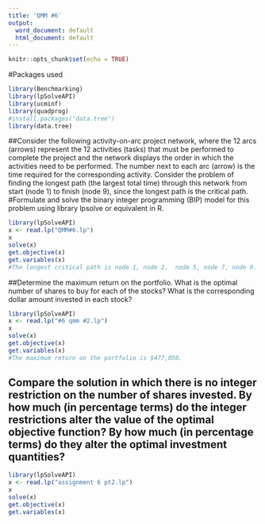 ```yaml
---
title: 'QMM #6'
output:
  word_document: default
  html_document: default
---
```


```r
knitr::opts_chunk$set(echo = TRUE)
```
#Packages used
```r
library(Benchmarking)
library(lpSolveAPI)
library(ucminf)
library(quadprog)
#install.packages("data.tree")
library(data.tree)
```

##Consider the following activity-on-arc project network, where the 12 arcs (arrows) represent the 12 activities (tasks) that must be performed to complete the project and the network displays the order in which the activities need to be performed. The number next to each arc (arrow) is the time required for the corresponding activity. Consider the problem of finding the longest path (the largest total time) through this network from start (node 1) to finish (node 9), since the longest path is the critical path.  
#Formulate and solve the binary integer programming (BIP) model for this problem using library lpsolve or equivalent in R. 
```r
library(lpSolveAPI)
x <- read.lp("QMM#6.lp")
x
solve(x)
get.objective(x)
get.variables(x)
#The longest critical path is node 1, node 2,  node 5, node 7, node 9. 
```

##Determine the maximum return on the portfolio. What is the optimal number of shares to buy for each of the stocks? What is the corresponding dollar amount invested in each stock?
```r
library(lpSolveAPI)
x <- read.lp("#6 qmm #2.lp")
x
solve(x)
get.objective(x)
get.variables(x)
#The maximum return on the portfolio is $477,050. 
```

## Compare the solution in which there is no integer restriction on the number of shares invested. By how much (in percentage terms) do the integer restrictions alter the value of the optimal objective function? By how much (in percentage terms) do they alter the optimal investment quantities? 
```r
library(lpSolveAPI)
x <- read.lp("assignment 6 pt2.lp")
x
solve(x)
get.objective(x)
get.variables(x)
```

